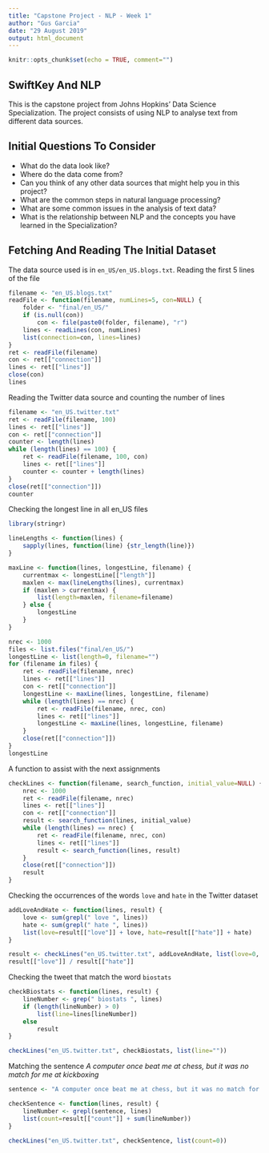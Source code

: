 ```yaml
---
title: "Capstone Project - NLP - Week 1"
author: "Gus Garcia"
date: "29 August 2019"
output: html_document
---
```


```r
knitr::opts_chunk$set(echo = TRUE, comment="")
```

## SwiftKey And NLP

This is the capstone project from Johns Hopkins' Data Science Specialization. The project consists of using NLP to analyse text from different data sources.

## Initial Questions To Consider

* What do the data look like?
* Where do the data come from?
* Can you think of any other data sources that might help you in this project?
* What are the common steps in natural language processing?
* What are some common issues in the analysis of text data?
* What is the relationship between NLP and the concepts you have learned in the Specialization?

## Fetching And Reading The Initial Dataset

The data source used is in `en_US/en_US.blogs.txt`. Reading the first 5 lines of the file
```r
filename <- "en_US.blogs.txt"
readFile <- function(filename, numLines=5, con=NULL) {
    folder <- "final/en_US/"
    if (is.null(con))
        con <- file(paste0(folder, filename), "r")
    lines <- readLines(con, numLines)
    list(connection=con, lines=lines)
}
ret <- readFile(filename)
con <- ret[["connection"]]
lines <- ret[["lines"]]
close(con)
lines
```

Reading the Twitter data source and counting the number of lines
```r
filename <- "en_US.twitter.txt"
ret <- readFile(filename, 100)
lines <- ret[["lines"]]
con <- ret[["connection"]]
counter <- length(lines)
while (length(lines) == 100) {
    ret <- readFile(filename, 100, con)
    lines <- ret[["lines"]]
    counter <- counter + length(lines)
}
close(ret[["connection"]])
counter
```

Checking the longest line in all en_US files
```r
library(stringr)

lineLengths <- function(lines) {
    sapply(lines, function(line) {str_length(line)})
}

maxLine <- function(lines, longestLine, filename) {
    currentmax <- longestLine[["length"]]
    maxlen <- max(lineLengths(lines), currentmax)
    if (maxlen > currentmax) {
        list(length=maxlen, filename=filename)
    } else {
        longestLine
    }
}

nrec <- 1000
files <- list.files("final/en_US/")
longestLine <- list(length=0, filename="")
for (filename in files) {
    ret <- readFile(filename, nrec)
    lines <- ret[["lines"]]
    con <- ret[["connection"]]
    longestLine <- maxLine(lines, longestLine, filename)
    while (length(lines) == nrec) {
        ret <- readFile(filename, nrec, con)
        lines <- ret[["lines"]]
        longestLine <- maxLine(lines, longestLine, filename)
    }
    close(ret[["connection"]])
}
longestLine
```
A function to assist with the next assignments
```r
checkLines <- function(filename, search_function, initial_value=NULL) {
    nrec <- 1000
    ret <- readFile(filename, nrec)
    lines <- ret[["lines"]]
    con <- ret[["connection"]]
    result <- search_function(lines, initial_value)
    while (length(lines) == nrec) {
        ret <- readFile(filename, nrec, con)
        lines <- ret[["lines"]]
        result <- search_function(lines, result)
    }
    close(ret[["connection"]])
    result
}
```

Checking the occurrences of the words `love` and `hate` in the Twitter dataset
```r

addLoveAndHate <- function(lines, result) {
    love <- sum(grepl(" love ", lines))
    hate <- sum(grepl(" hate ", lines))
    list(love=result[["love"]] + love, hate=result[["hate"]] + hate)
}

result <- checkLines("en_US.twitter.txt", addLoveAndHate, list(love=0, hate=0))
result[["love"]] / result[["hate"]]
```

Checking the tweet that match the word `biostats`
```r
checkBiostats <- function(lines, result) {
    lineNumber <- grep(" biostats ", lines)
    if (length(lineNumber) > 0)
        list(line=lines[lineNumber])
    else
        result
}

checkLines("en_US.twitter.txt", checkBiostats, list(line=""))
```

Matching the sentence *A computer once beat me at chess, but it was no match for me at kickboxing*
```r
sentence <- "A computer once beat me at chess, but it was no match for me at kickboxing"

checkSentence <- function(lines, result) {
    lineNumber <- grepl(sentence, lines)
    list(count=result[["count"]] + sum(lineNumber))
}

checkLines("en_US.twitter.txt", checkSentence, list(count=0))
```
